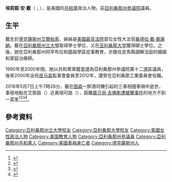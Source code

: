 {{Expand|time=2017-03-16T05:14:25+00:00}}

{{Infobox Officeholder
|name	          = 安·戴
|image            = 
|native_name      = Ann Day
|native_name_lang = en
|caption        = 
|state_senate   = 亚利桑那州
|district       = 十二
|term_start     = 1991年1月3日
|term_end       = 2001年1月3日
|predecessor    = [[約翰·T·莫欣尼|約翰·T·莫欣尼]]
|successor      = [[托尼·哈朗|托尼·哈朗]]
|birth_date     = {{Birth date|1938|8|10}}
|birth_place    = [[美国|美国]][[德克薩斯州|德克薩斯州]][[艾爾帕索_(德克薩斯州)|艾爾帕索]]
|death_date     = {{Death date and age|2016|5|7|1938|8|10}}
|death_place    = 美国[[亚利桑那州|亚利桑那州]][[图森_(亚利桑那州)|图森]]
|party          = [[共和黨_(美國)|共和黨]]
|spouse         = 
|children       = 
|relatives      = [[桑德拉·戴·奧康納|桑德拉·戴·奧康納]]<small>（姊）</small>
|parents        = 哈里·阿爾弗雷德-戴（{{lang|en|Harry Alfred-Day}}）<br>阿達·梅-威爾基（{{lang|en|Ada Mae-Wilkey}}）
|alma_mater     = [[亞利桑那州立大學|亞利桑那州立大學]]<br>[[亚利桑那大学|亚利桑那大学]]
|occupation     = 政治家、教師
|signature      = 
|website        = 
}}

'''埃莉諾·安·戴'''（{{lang-en|Eleanor Ann Day}}；{{bd|1938年|8月10日|2016年|5月7日}}），是美國的[[共和黨_(美國)|共和黨]]政治人物，前[[亞利桑那州參議院|亞利桑那州參議院]]議員。

==生平==
戴生於[[德克薩斯州|德克薩斯州]][[艾爾帕索_(德克薩斯州)|艾爾帕索]]，姊姊是[[美國最高法院|美國最高法院]]首位女性大法官[[桑德拉·戴·奧康納|桑德拉·戴·奧康納]]。戴在[[亞利桑那州立大學|亞利桑那州立大學]]取得學士學位，又在[[亚利桑那大学|亚利桑那大学]]獲得碩士學位。之後，她在亞利桑那州阿罕布拉和圖森學區從事教育，亦擔任皮馬縣調解法庭的婚姻和家庭治療師。

1990年至2000年間，她以共和黨黨籍當選為亞利桑那州參議院第十二選區議員，後來2000年出任[[皮马县|皮马县]]監事會委員至2012年，還曾在亞利桑那工業委員會任職。

2016年5月7日上午7時28分，戴在[[图森_(亚利桑那州)|图森]]一醉酒司機引起的三車相撞車禍中逝世，事發地點在艾那路（{{lang|en|Ina road}}）近奧瑞可路（{{lang|en|Oracle road}}），距離[[嘉贝丽·吉佛斯|嘉贝丽·吉佛斯]][[2011年圖森槍擊事件|遭槍擊事件]]的地方不到一英里<ref>{{cite web|url=http://www.foxnews.com/politics/2016/05/08/sister-former-supreme-court-justice-oconnor-killed-in-arizona-car-crash.html|title=Sister of former Supreme Court Justice O'Connor killed in Arizona car crash|work=Fox News|accessdate=May 9, 2016|archive-date=2016-10-11|archive-url=https://web.archive.org/web/20161011131611/http://www.foxnews.com/politics/2016/05/08/sister-former-supreme-court-justice-oconnor-killed-in-arizona-car-crash.html|dead-url=no}}</ref><ref>{{cite web|url=http://www.kvoa.com/story/31916809/ann-day-dies-at-the-age-of-77|title=Former Pima County Supervisor Ann Day dies at the age of 77|author=News 4 Tucson Staff|date=May 7, 2016|publisher=|accessdate=May 9, 2016|archive-url=https://web.archive.org/web/20160509113130/http://www.kvoa.com/story/31916809/ann-day-dies-at-the-age-of-77|archive-date=2016-05-09|dead-url=yes}}</ref><ref>{{cite web|url=http://apps.azlibrary.gov/officials/Detail.aspx?ID=342|title=LAPR - State Library of Arizona|publisher=|accessdate=May 9, 2016|deadurl=yes|archiveurl=https://web.archive.org/web/20160629210007/http://apps.azlibrary.gov/officials/Detail.aspx?ID=342|archivedate=2016年6月29日}}</ref><ref>{{Cite web |url=http://evergreenmortuary-cemetery.com/obituaries/Eleanor-Day/#!/Obituary |title=Eleanor Ann Day-obituary |accessdate=2017-03-16 |archive-date=2016-10-11 |archive-url=https://web.archive.org/web/20161011120612/http://www.evergreenmortuary-cemetery.com/obituaries/Eleanor-Day/#!/Obituary |dead-url=no }}</ref>。

==參考資料==
{{reflist}}

{{s-start}}
{{s-par|us-az-sen}}
{{s-bef|before=[[約翰·T·莫欣尼|約翰·T·莫欣尼]]}}
{{s-ttl|title=亞利桑那州參議院第十二選區<br>[[亞利桑那州參議院|參議院議員]]|years=1991年－2001年}}
{{s-aft|after=[[托尼·哈朗|托尼·哈朗]]}}
{{s-end}}

{{Authority control}}
{{DEFAULTSORT:Day, Ann}}

[[Category:亞利桑那州立大學校友|Category:亞利桑那州立大學校友]]
[[Category:亞利桑那大學校友|Category:亞利桑那大學校友]]
[[Category:美國女性政治人物|Category:美國女性政治人物]]
[[Category:美国教育人物|Category:美国教育人物]]
[[Category:亞利桑那州參議員|Category:亞利桑那州參議員]]
[[Category:亞利桑那州共和黨人|Category:亞利桑那州共和黨人]]
[[Category:美國車禍身亡者|Category:美國車禍身亡者]]
[[Category:德克薩斯州人|Category:德克薩斯州人]]
